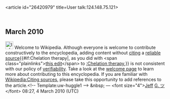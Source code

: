 <article id="26420979" title=User talk:124.148.75.121>
	<talkpage id="26420979" title="User talk:124.148.75.121">

== March 2010 ==

[[Image:Information.svg|25px]] Welcome to Wikipedia. Although everyone is welcome to contribute constructively to the encyclopedia, adding content without [[Wikipedia:Citing sources|citing]] a [[Wikipedia:Reliable sources|reliable source]]{{#if:Chelation therapy|, as you did with &lt;span class=&quot;plainlinks&quot;&gt;[http://en.wikipedia.org/wiki/Chelation_therapy?diff=347673982 this edit]&lt;/span&gt; to [[:Chelation therapy]],}} is not consistent with our policy of [[Wikipedia:Verifiability|verifiability]]. Take a look at the [[Wikipedia:Introduction|welcome page]] to learn more about contributing to this encyclopedia.  If you are familiar with [[Wikipedia:Citing sources]], please take this opportunity to add references to the article.&lt;!-- Template:uw-huggle1 --&gt; &amp;nbsp; — &lt;font size=&quot;4&quot;&gt;[[User:Jeff G.|Jeff]] [[User:Jeff G./talk|G. ツ]]&lt;/font&gt; 08:27, 4 March 2010 (UTC)
	</talkpage>
</article>